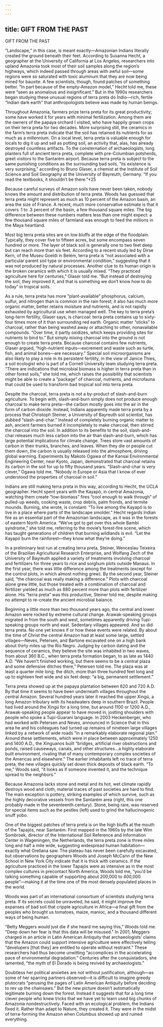 ```yaml
---
---
---
```

title: GIFT FROM THE PAST
---

GIFT FROM THE PAST

“Landscape,” in this case, is meant exactly—Amazonian Indians literally created the ground beneath their feet. According to Susanna Hecht, a geographer at the University of California at Los Angeles, researchers into upland Amazonia took most of their soil samples along the region’s highways, which indeed passed through areas with awful soil—some regions were so saturated with toxic aluminum that they are now being mined for bauxite. A few scientists, though, found patches of something better. “In part because of the empty-Amazon model,” Hecht told me, these were “seen as anomalous and insignificant.” But in the 1990s researchers began studying these unusual regions of terra preta do Índio—rich, fertile “Indian dark earth” that anthropologists believe was made by human beings.

Throughout Amazonia, farmers prize terra preta for its great productivity; some have worked it for years with minimal fertilization. Among them are the owners of the papaya orchard I visited, who have happily grown crops on their terra preta for two decades. More surprising still, the ceramics in the farm’s terra preta indicate that the soil has retained its nutrients for as much as a millennium. On a local level, terra preta is valuable enough for locals to dig it up and sell as potting soil, an activity that, alas, has already destroyed countless artifacts. To the consternation of archaeologists, long planters full of ancient terra preta, complete with pre-Columbian potsherds, greet visitors to the Santarém airport. Because terra preta is subject to the same punishing conditions as the surrounding bad soils, “its existence is very surprising,” according to Bruno Glaser, a chemist at the Institute of Soil Science and Soil Geography at the University of Bayreuth, Germany. “If you read the textbooks, it shouldn’t be there.”*25

Because careful surveys of Amazon soils have never been taken, nobody knows the amount and distribution of terra preta. Woods has guessed that terra preta might represent as much as 10 percent of the Amazon basin, an area the size of France. A recent, much more conservative estimate is that it covers .1 to .3 percent of the basin, a few thousand square miles. The big difference between these numbers matters less than one might expect: a few thousand square miles of farmland was enough to feed the millions in the Maya heartland.

Most big terra preta sites are on low bluffs at the edge of the floodplain. Typically, they cover five to fifteen acres, but some encompass seven hundred or more. The layer of black soil is generally one to two feet deep but can reach more than six feet. According to a recent study led by Dirse Kern, of the Museu Goeldi in Belém, terra preta is “not associated with a particular parent soil type or environmental condition,” suggesting that it was not produced by natural processes. Another clue to its human origin is the broken ceramics with which it is usually mixed. “They practiced agriculture here for centuries,” Glaser told me. “But instead of destroying the soil, they improved it, and that is something we don’t know how to do today” in tropical soils.

As a rule, terra preta has more “plant-available” phosphorus, calcium, sulfur, and nitrogen than is common in the rain forest; it also has much more organic matter, better retains moisture and nutrients, and is not rapidly exhausted by agricultural use when managed well. The key to terra preta’s long-term fertility, Glaser says, is charcoal: terra preta contains up to sixty-four times more of it than surrounding red earth. Organic matter “sticks” to charcoal, rather than being washed away or attaching to other, nonavailable compounds. “Over time, it partly oxidizes, which keeps providing sites for nutrients to bind to.” But simply mixing charcoal into the ground is not enough to create terra preta. Because charcoal contains few nutrients, Glaser argued, “high-nutrient inputs—excrement and waste such as turtle, fish, and animal bones—are necessary.” Special soil microorganisms are also likely to play a role in its persistent fertility, in the view of Janice Thies, a soil ecologist who is part of a Cornell University team studying terra preta. “There are indications that microbial biomass is higher in terra preta than in other forest soils,” she told me, which raises the possibility that scientists might be able to create a “package” of charcoal, nutrients, and microfauna that could be used to transform bad tropical soil into terra preta.

Despite the charcoal, terra preta is not a by-product of slash-and-burn agriculture. To begin with, slash-and-burn simply does not produce enough charcoal to make terra preta—the carbon mostly goes into the air in the form of carbon dioxide. Instead, Indians apparently made terra preta by a process that Christoph Steiner, a University of Bayreuth soil scientist, has dubbed “slash-and-char.” Instead of completely burning organic matter to ash, ancient farmers burned it incompletely to make charcoal, then stirred the charcoal into the soil. In addition to its benefits to the soil, slash-and-char releases much less carbon into the air than slash-and-burn, which has large potential implications for climate change. Trees store vast amounts of carbon in their trunks, branches, and leaves. When they die or people cut them down, the carbon is usually released into the atmosphere, driving global warming. Experiments by Makoto Ogawa of the Kansai Environmental Engineering Center, near Kyoto, Japan, demonstrated that charcoal retains its carbon in the soil for up to fifty thousand years. “Slash-and-char is very clever,” Ogawa told me. “Nobody in Europe or Asia that I know of ever understood the properties of charcoal in soil.”

Indians are still making terra preta in this way, according to Hecht, the UCLA geographer. Hecht spent years with the Kayapó, in central Amazonia, watching them create “low-biomass” fires “cool enough to walk through” of pulled-up weeds, cooking waste, crop debris, palm fronds, and termite mounds. Burning, she wrote, is constant: “To live among the Kayapó is to live in a place where parts of the landscape smolder.” Hecht regards Indian fire as an essential part of the Amazonian landscape, as it was in the forests of eastern North America. “We’ve got to get over this whole Bambi syndrome,” she told me, referring to the movie’s forest-fire scene, which has taught generations of children that burning wildlands is evil. “Let the Kayapó burn the rainforest—they know what they’re doing.”

In a preliminary test run at creating terra preta, Steiner, Wenceslau Teixeira of the Brazilian Agricultural Research Enterprise, and Wolfang Zech of the University of Bayreuth applied a variety of treatments involving charcoal and fertilizers for three years to rice and sorghum plots outside Manaus. In the first year, there was little difference among the treatments (except for the control plots, in which almost nothing grew). By the second year, Steiner said, “the charcoal was really making a difference.” Plots with charcoal alone grew little, but those treated with a combination of charcoal and fertilizer yielded as much as 880 percent more than plots with fertilizer alone. His “terra preta” was this productive, Steiner told me, despite making no attempt to re-create the ancient microbial balance.

Beginning a little more than two thousand years ago, the central and lower Amazon were rocked by extreme cultural change. Arawak-speaking groups migrated in from the south and west, sometimes apparently driving Tupí-speaking groups north and east. Sedentary villages appeared. And so did terra preta. No one yet knows if or how these events were related. By about the time of Christ the central Amazon had at least some large, settled villages—Neves, Petersen, and Bartone excavated one on a high bank about thirty miles up the Río Negro. Judging by carbon dating and the sequence of ceramics, they believe the site was inhabited in two waves, from about 360 B.C., when terra preta formation began, to as late as 1440 A.D. “We haven’t finished working, but there seems to be a central plaza and some defensive ditches there,” Petersen told me. The plaza was at least a quarter mile long; the ditch, more than three hundred feet long and up to eighteen feet wide and six feet deep: “a big, permanent settlement.”

Terra preta showed up at the papaya plantation between 620 and 720 A.D. By that time it seems to have been underneath villages throughout the central Amazon. Several hundred years later it reached the upper Xingú, a long Amazon tributary with its headwaters deep in southern Brazil. People had lived around the Xingú for a long time, but around 1100 or 1200 A.D., Arawak-speaking people appear to have moved in, jostling shoulders with people who spoke a Tupí-Guaraní language. In 2003 Heckenberger, who had worked with Petersen and Neves, announced in Science that in this area he and his colleagues had turned up remains of nineteen large villages linked by a network of wide roads “in a remarkably elaborate regional plan.” Around these settlements, which were in place between approximately 1250 and 1400 A.D., the Xinguanos built “bridges, artificial river obstructions and ponds, raised causeways, canals, and other structures…a highly elaborate built environment, rivaling that of many contemporary complex societies of the Americas and elsewhere.” The earlier inhabitants left no trace of terra preta; the new villages quickly set down thick deposits of black earth. “To me,” Woods said, “it looks as if someone invented it, and the technique spread to the neighbors.”

Because Amazonia lacks stone and metal and its hot, wet climate rapidly destroys wood and cloth, material traces of past societies are hard to find. The main exception is pottery, striking examples of which survive, such as the highly decorative vessels from the Santarém area (right, this one probably made in the seventeenth century). Stone, being rare, was reserved for special items such as the pestles (left) used to grind the hallucinogenic snuff yobo.

One of the biggest patches of terra preta is on the high bluffs at the mouth of the Tapajós, near Santarém. First mapped in the 1960s by the late Wim Sombroek, director of the International Soil Reference and Information Center in Wageningen, the Netherlands, the terra preta zone is three miles long and half a mile wide, suggesting widespread human habitation—exactly what Orellana saw. The plateau has never been carefully excavated, but observations by geographers Woods and Joseph McCann of the New School in New York City indicate that it is thick with ceramics. If the agriculture practiced in the lower Tapajós were as intensive as in the most complex cultures in precontact North America, Woods told me, “you’d be talking something capable of supporting about 200,000 to 400,000 people”—making it at the time one of the most densely populated places in the world.

Woods was part of an international consortium of scientists studying terra preta. If its secrets could be unraveled, he said, it might improve the expanses of bad soil that cripple agriculture in Africa—a final gift from the peoples who brought us tomatoes, maize, manioc, and a thousand different ways of being human.

“Betty Meggers would just die if she heard me saying this,” Woods told me. “Deep down her fear is that this data will be misused.” In 2001, Meggers charged in an article in Latin American Antiquity that archaeologists’ claims that the Amazon could support intensive agriculture were effectively telling “developers [that they] are entitled to operate without restraint.” These researchers had thus become unwitting “accomplices in the accelerating pace of environmental degradation.” Centuries after the conquistadors, she lamented, “the myth of El Dorado is being revived by archaeologists.”

Doubtless her political anxieties are not without justification, although—as some of her sparring partners observed—it is difficult to imagine greedy plutocrats “perusing the pages of Latin American Antiquity before deciding to rev up the chainsaws.” But the new picture doesn’t automatically legitimate burning down the forest. Instead it suggests that for a long time clever people who knew tricks that we have yet to learn used big chunks of Amazonia nondestructively. Faced with an ecological problem, the Indians fixed it. Rather than adapt to Nature, they created it. They were in the midst of terra-forming the Amazon when Columbus showed up and ruined everything.
